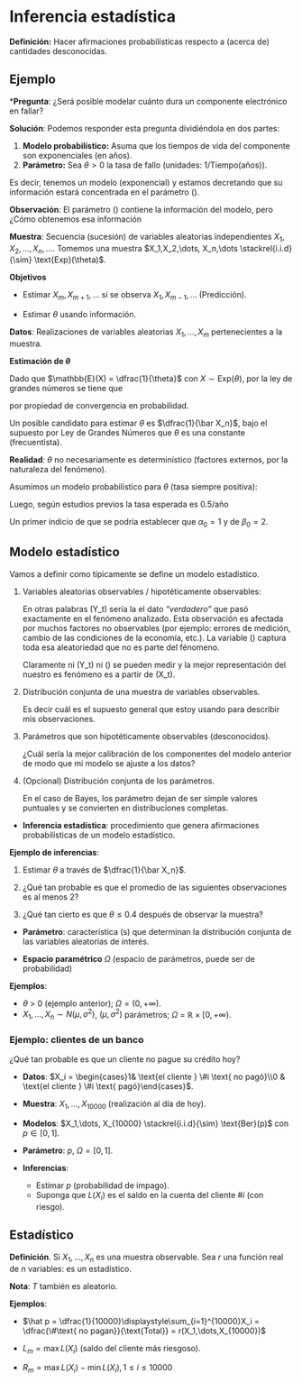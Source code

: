 # Inferencia estadística

**Definición:** Hacer afirmaciones probabilísticas respecto a (acerca de)
cantidades desconocidas.

## Ejemplo

***Pregunta**: ¿Será posible modelar cuánto dura un componente electrónico en
fallar?

**Solución**: Podemos responder esta pregunta dividiéndola en dos partes:

1. **Modelo probabilístico:** Asuma que los tiempos de vida del componente son
   exponenciales (en años).
2. **Parámetro:** Sea $\theta > 0$ la tasa de fallo (unidades: 1/Tiempo(años)). 
    
Es decir, tenemos un modelo (exponencial) y estamos decretando que su información estará concentrada en el parámetro \(\theta\).


**Observación**: El parámetro \(\theta\) contiene la información del modelo,
pero ¿Cómo obtenemos esa información

**Muestra**: Secuencia (sucesión) de variables aleatorias independientes $X_1,X_2,\dots, X_n,\dots$. Tomemos una muestra $X_1,X_2,\dots, X_n,\dots \stackrel{i.i.d}{\sim} \text{Exp}(\theta)$.

**Objetivos**

* Estimar $X_m, X_{m+1}, \dots$ si se observa $X_1, X_{m-1}, \dots$ (Predicción).

* Estimar $\theta$ usando información.

**Datos**: Realizaciones de variables aleatorias $X_1,\dots,X_m$ pertenecientes a la muestra.


**Estimación de $\theta$**

Dado que $\mathbb{E}(X) = \dfrac{1}{\theta}$ con $X \sim \text{Exp}(\theta)$, por la ley de grandes números se tiene que

\begin{equation*}
\underbrace{\dfrac{1}{n} \sum_{i=1}{X_i}}_{\bar{X}_n} \xrightarrow[n\to \infty]{\mathbb{P}}\mathbb{E}(X) = \dfrac{1}{\theta}
\end{equation*}

por propiedad de convergencia en probabilidad.

Un posible candidato para estimar $\theta$ es $\dfrac{1}{\bar X_n}$, bajo el supuesto por Ley de Grandes Números que $\theta$ es una constante (frecuentista). 

**Realidad**: $\theta$ no necesariamente es determinístico (factores externos, por la naturaleza del fenómeno).

Asumimos un modelo probabilístico para $\theta$ (tasa siempre positiva):

\begin{equation*}
\theta \sim \Gamma(\alpha_0,\beta_0)
\end{equation*}
Luego, según estudios previos la tasa esperada es 0.5/año
\begin{equation*}
\mathbb{E}(\theta) = \dfrac{1}{2} = \dfrac{\alpha_0}{\beta_0}.
\end{equation*}

Un primer indicio de que se podría establecer que  $\alpha_0 = 1$ y de $\beta_0 = 2$.

## Modelo estadístico

Vamos a definir como típicamente se define un modelo estadístico. 

1. Variables aleatorias observables / hipotéticamente observables:

     \begin{equation*}
     \underbrace{X_t}_{\text{Observable}} = \underbrace{Y_t}_{\text{Hip. observable}} + \underbrace{\epsilon}_{\text{Ruido}}
     \end{equation*}

    En otras palabras \(Y_t\) sería la el dato _"verdadero"_ que pasó
      exactamente en el fenómeno analizado. Esta observación es afectada por
      muchos factores no observables (por ejemplo: errores de medición, cambio
      de las condiciones de la economía, etc.). La variable \(\epsilon\) captura
      toda esa aleatoriedad que no es parte del fénomeno.

    Claramente ni \(Y_t\) ni \(\epsilon\) se pueden medir y la mejor
      representación del nuestro es fenómeno es a partir de \(X_t\).


2. Distribución conjunta de una muestra de variables observables.

    Es decir cuál es el supuesto general que estoy usando para describir mis
    observaciones. 

3. Parámetros que son hipotéticamente observables (desconocidos).

   ¿Cuál sería la mejor calibración de los componentes del modelo anterior de
   modo que mi modelo se ajuste a los datos?

4. (Opcional) Distribución conjunta de los parámetros.

   En el caso de Bayes, los parámetro dejan de ser simple valores puntuales y se
   convierten en distribuciones completas. 

* **Inferencia estadística**: procedimiento que genera afirmaciones probabilísticas de un modelo estadístico.

**Ejemplo de inferencias**:

1) Estimar $\theta$ a través de $\dfrac{1}{\bar X_n}$.

2) ¿Qué tan probable es que el promedio de las siguientes observaciones es al menos 2?
\begin{equation*}
\dfrac{1}{10}\sum_{i= m+1}^{m+10} X_i > 2
\end{equation*}

3) ¿Qué tan cierto es que $\theta\leq0.4$ después de observar la muestra?

* **Parámetro**: característica (s) que determinan la distribución conjunta de las variables aleatorias de interés.

* **Espacio paramétrico** $\Omega$ (espacio de parámetros, puede ser de probabilidad)

**Ejemplos**:

  * $\theta$ > 0 (ejemplo anterior); $\Omega = (0,+\infty)$.
  * $X_1,\dots,X_n \sim N(\mu, \sigma^2)$, $(\mu,\sigma^2)$ parámetros; $\Omega$ = $\mathbb{R}\times[0,+\infty)$.
  
### Ejemplo: clientes de un banco

¿Qué tan probable es que un cliente no pague su crédito hoy?

* **Datos**: $X_i = \begin{cases}1& \text{el cliente } \#i  \text{ no pagó}\\0 & \text{el cliente } \#i  \text{ pagó}\end{cases}$.

* **Muestra**: $X_1,\dots,X_{10000}$ (realización al día de hoy).

* **Modelos**: $X_1,\dots, X_{10000} \stackrel{i.i.d}{\sim} \text{Ber}(p)$ con $p\in[0,1]$.

* **Parámetro**: $p$, $\Omega = [0,1]$.

* **Inferencias**:
  - Estimar $p$ (probabilidad de impago).
  - Suponga que $L(X_i)$ es el saldo en la cuenta del cliente $\#i$ (con riesgo).
 
\begin{equation*}
\mathbb{P}\left(\sum_{i=1}^{10000}L(X_i)>u\right)=\text{Probabilidad de ruina}
\end{equation*}

## Estadístico

**Definición**. Si $X_1,\dots,X_n$ es una muestra observable. Sea $r$ una función real de $n$ variables:
\begin{equation*}
T = r(X_1,\dots,X_n)
\end{equation*}
es un estadístico.

**Nota**: $T$ también es aleatorio.

**Ejemplos**: 

- $\hat p = \dfrac{1}{10000}\displaystyle\sum_{i=1}^{10000}X_i = \dfrac{\#\text{ no pagan}}{\text{Total}} = r(X_1,\dots,X_{10000})$

- $L_m = \max L(X_i)$ (saldo del cliente más riesgoso).

- $R_m = \max L(X_i) - \min L(X_i), 1\leq i\leq 10000$

